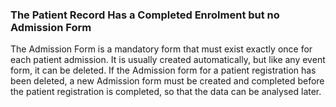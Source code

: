 ### The Patient Record Has a Completed Enrolment but no Admission Form {#sec-problem-details-16}

The Admission Form is a mandatory form that must exist exactly once for each patient admission.
It is usually created automatically, but like any event form, it can be deleted.
If the Admission form for a patient registration has been deleted, a new Admission form must be created and completed before the patient registration is completed, so that the data can be analysed later.